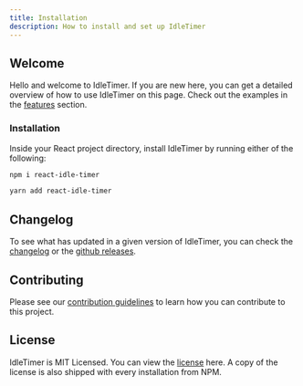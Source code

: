 ```yaml
---
title: Installation
description: How to install and set up IdleTimer
---
```


## Welcome

Hello and welcome to IdleTimer. If you are new here, you can get a detailed
overview of how to use IdleTimer on this page. Check out the examples in the 
[features](/docs/features/idle-detection) section.

### Installation

Inside your React project directory, install IdleTimer by running either of the
following:

```bash
npm i react-idle-timer
```

```bash
yarn add react-idle-timer
```

## Changelog

To see what has updated in a given version of IdleTimer, you can check the 
[changelog](/docs/about/changelog) or the 
[github releases](https://github.com/SupremeTechnopriest/react-idle-timer/releases).

## Contributing

Please see our [contribution guidelines](/docs/about/contributing) to learn how you
can contribute to this project.

## License

IdleTimer is MIT Licensed. You can view the [license](/docs/about/license) here. 
A copy of the license is also shipped with every installation from NPM.